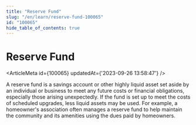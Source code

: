```yaml
---
title: "Reserve Fund"
slug: "/en/learn/reserve-fund-100065"
id: "100065"
hide_table_of_contents: true
---
```



# Reserve Fund

<ArticleMeta id={100065} updatedAt={'2023-09-26 13:58:47'} />
<div className='border-solid border-b border-t-0 my-4 border-[var(--ifm-color-gray-300)]' />

A reserve fund is a savings account or other highly liquid asset set aside by an individual or business to meet any future costs or financial obligations, especially those arising unexpectedly. If the fund is set up to meet the costs of scheduled upgrades, less liquid assets may be used. For example, a homeowner's association often manages a reserve fund to help maintain the community and its amenities using the dues paid by homeowners.
